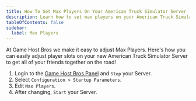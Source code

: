 ```yaml
---
title: How To Set Max Players On Your American Truck Simulator Server
description: Learn how to set max players on your American Truck Simulator Server
tableOfContents: false
sidebar:
  label: Max Players
---
```


At Game Host Bros we make it easy to adjust Max Players. Here's how you can easily adjust player slots on your new American Truck Simulator Server to get all of your friends together on the road!
<Steps>
1. Login to the [Game Host Bros Panel](https://panel.gamehostbros.com/) and `Stop` your Server.
2. Select `Configuration > Startup Parameters`.
3. Edit `Max Players`.
4. After changing, `Start` your Server.
</Steps>

